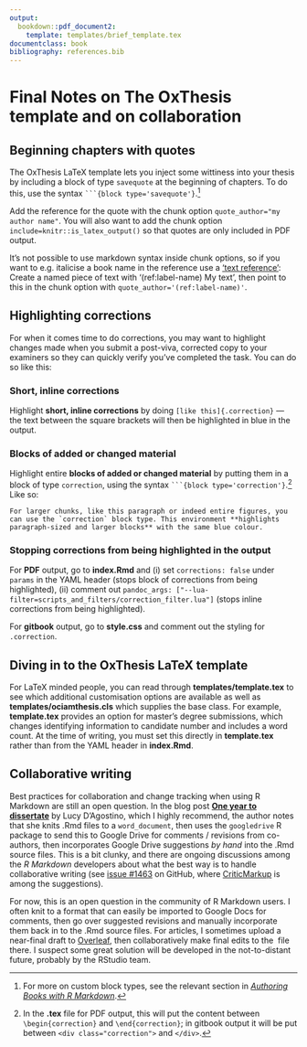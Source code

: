 ```yaml
---
output:
  bookdown::pdf_document2:
    template: templates/brief_template.tex
documentclass: book
bibliography: references.bib
---
```



# Final Notes on The OxThesis template and on collaboration

## Beginning chapters with quotes
The OxThesis LaTeX template lets you inject some wittiness into your thesis by including a block of type `savequote` at the beginning of chapters. 
To do this, use the syntax ```` ```{block type='savequote'} ````.^[For more on custom block types, see the relevant section in [_Authoring Books with R Markdown_](https://bookdown.org/yihui/bookdown/custom-blocks.html).]

Add the reference for the quote with the chunk option `quote_author="my author name"`. 
You will also want to add the chunk option `include=knitr::is_latex_output()` so that quotes are only included in PDF output.

It's not possible to use markdown syntax inside chunk options, so if you want to e.g. italicise a book name in the reference use a ['text reference'](https://bookdown.org/yihui/bookdown/markdown-extensions-by-bookdown.html#text-references): Create a named piece of text with '(ref:label-name) My text', then point to this in the chunk option with `quote_author='(ref:label-name)'`.


## Highlighting corrections
For when it comes time to do corrections, you may want to highlight changes made when you submit a post-viva, corrected copy to your examiners so they can quickly verify you've completed the task. 
You can do so like this:

### Short, inline corrections
Highlight **short, inline corrections** by doing `[like this]{.correction}` --- the text between the square brackets will then [be highlighted in blue]{.correction} in the output.

### Blocks of added or changed material
Highlight entire **blocks of added or changed material** by putting them in a block of type `correction`, using the syntax ```` ```{block type='correction'} ````.^[In the **.tex** file for PDF output, this will put the content between `\begin{correction}` and `\end{correction}`; in gitbook output it will be put between `<div class="correction">` and `</div>`.]
Like so:

```
For larger chunks, like this paragraph or indeed entire figures, you can use the `correction` block type. This environment **highlights paragraph-sized and larger blocks** with the same blue colour.
```

### Stopping corrections from being highlighted in the output
For **PDF** output, go to **index.Rmd** and (i) set `corrections: false` under `params` in the YAML header (stops block of corrections from being highlighted), (ii) comment out `pandoc_args: ["--lua-filter=scripts_and_filters/correction_filter.lua"]` (stops inline corrections from being highlighted).

For **gitbook** output, go to **style.css** and comment out the styling for `.correction`.

## Diving in to the OxThesis LaTeX template
For LaTeX minded people, you can read through **templates/template.tex** to see which additional customisation options are available as well as **templates/ociamthesis.cls** which supplies the base class.
For example, **template.tex** provides an option for master's degree submissions, which changes identifying information to candidate number and includes a word count. 
At the time of writing, you must set this directly in **template.tex** rather than from the YAML header in **index.Rmd**.

## Collaborative writing
Best practices for collaboration and change tracking when using R Markdown are still an open question. 
In the blog post [**One year to dissertate**](https://livefreeordichotomize.com/2018/09/14/one-year-to-dissertate/) by Lucy D'Agostino, which I highly recommend, the author notes that she knits .Rmd files to a `word_document`, then uses the `googledrive` R package to send this to Google Drive for comments / revisions from co-authors, then incorporates Google Drive suggestions *by hand* into the .Rmd source files. 
This is a bit clunky, and there are ongoing discussions among the _R Markdown_ developers about what the best way is to handle collaborative writing (see [issue #1463](https://github.com/rstudio/rmarkdown/issues/1463) on GitHub, where [CriticMarkup](http://criticmarkup.com) is among the suggestions).

For now, this is an open question in the community of R Markdown users. 
I often knit to a format that can easily be imported to Google Docs for comments, then go over suggested revisions and manually incorporate them back in to the .Rmd source files. 
For articles, I sometimes upload a near-final draft to [Overleaf](https://www.overleaf.com/), then collaboratively make final edits to the \LaTeX\ file there. 
I suspect some great solution will be developed in the not-to-distant future, probably by the RStudio team.